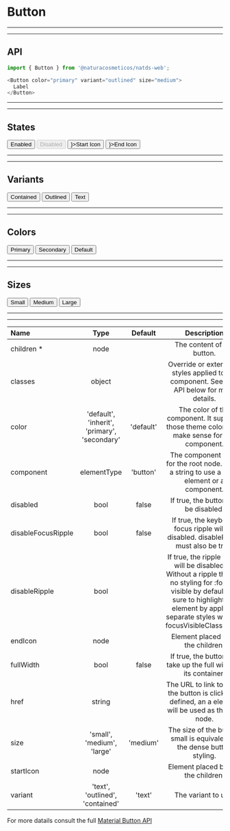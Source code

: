 
# Button

***
***
## API

```js highlight-line="2"
import { Button } from '@naturacosmeticos/natds-web';

<Button color="primary" variant="outlined" size="medium">
  Label
</Button>
```

***
***
## States

<Preview>
  <Provider theme={themes.natura.light}>
    <div  style={{ padding: '20px'}}>
      <Button style={{ margin: '0 10px'}} color="primary" variant="contained" size="medium">Enabled</Button>
      <Button style={{ margin: '0 10px'}} color="secondary" variant="contained" size="medium" disabled>Disabled</Button>
      <Button style={{ margin: '0 10px'}} color="default" variant='text' size="medium" startIcon={<Delete />}>Start Icon</Button>
      <Button style={{ margin: '0 10px'}} color="primary" variant="outlined" size="medium" endIcon={<Delete />}>End Icon</Button>
    </div>
  </Provider>
</Preview>

***
***
## Variants

<Preview>
  <Provider theme={themes.natura.light}>
    <div style={{ padding: '20px'}}>
      <Button style={{ margin: '0 10px'}} color="primary" variant="contained" size="medium">Contained</Button>
      <Button style={{ margin: '0 10px'}} color="primary" variant="outlined" size="medium">Outlined</Button>
      <Button style={{ margin: '0 10px'}} color="primary" variant='text' size="medium">Text</Button>
    </div>
  </Provider>
</Preview>

***
***
## Colors
<Preview>
  <Provider theme={themes.natura.light}>
    <div style={{ padding: '20px'}}>
      <Button style={{ margin: '0 10px'}} color="primary" variant="contained" size="medium">Primary</Button>
      <Button style={{ margin: '0 10px'}} color="secondary" variant="contained" size="medium">Secondary</Button>
      <Button style={{ margin: '0 10px'}} color="default" variant="contained" size="medium">Default</Button>
    </div>
  </Provider>
</Preview>

***
***
## Sizes

<Preview>
  <Provider theme={themes.natura.light}>
    <div style={{ padding: '20px'}}>
      <Button style={{ margin: '0 10px'}} color="primary" variant="contained" size="small">Small</Button>
      <Button style={{ margin: '0 10px'}} color="primary" variant="contained" size="medium">Medium</Button>
      <Button style={{ margin: '0 10px'}} color="primary" variant="contained" size="large">Large</Button>
    </div>
  </Provider>
</Preview>


---

---

| Name                      | Type                                            | Default                       | Description
| :--                       | :-:                                             | :-:                           | :-:                       |
| children *                | node                                            |                               | The content of the button.
| classes                   | object                                          |                               | Override or extend the styles applied to the component. See CSS API below for more details.
| color                     | 'default', 'inherit', 'primary', 'secondary'    | 'default'                     | The color of the component. It supports those theme colors that make sense for this component.
| component                 | elementType                                     | 'button'                      | The component used for the root node. Either a string to use a DOM element or a component.
| disabled                  | bool                                            | false                         | If true, the button will be disabled.
| disableFocusRipple        | bool                                            | false                         | If true, the keyboard focus ripple will be disabled. disableRipple must also be true.
| disableRipple             | bool                                            |                               | If true, the ripple effect will be disabled. ⚠️ Without a ripple there is no styling for :focus-visible by default. Be sure to highlight the element by applying separate styles with the focusVisibleClassName.
| endIcon                   | node                                            |                               | Element placed after the children.
| fullWidth                 | bool                                            | false                         | If true, the button will take up the full width of its container.
| href                      | string                                          |                               | The URL to link to when the button is clicked. If defined, an a element will be used as the root node.
| size                      | 'small', 'medium', 'large'                      | 'medium'                      | The size of the button. small is equivalent to the dense button styling.
| startIcon                 | node                                            |                               | Element placed before the children.
| variant                   | 'text', 'outlined', 'contained'                 | 'text'                        | The variant to use.

For more datails consult the full [Material Button API](https://material-ui.com/api/button/)
